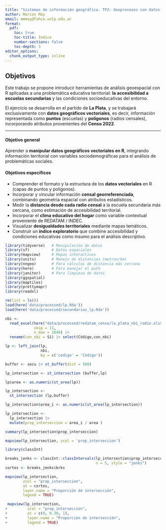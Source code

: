 ```yaml
---
title: "Sistemas de información geográfica. TP2: Geoprocesos con datos vectoriales (continuación)."
author: Marcos May
email: mmmay@fahce.unlp.edu.ar
format:
  pdf:
    toc: true
    toc-title: Indice
    number-sections: false
    toc-depth: 3
editor_options: 
  chunk_output_type: inline
---
```


## Objetivos

Este trabajo se propone introducir herramientas de análisis geoespacial con R aplicadas a una problemática educativa territorial: **la accesibilidad a escuelas secundarias** y las condiciones socioeducativas del entorno.

El ejercicio se desarrolla en el partido de **La Plata**, y se trabajará exclusivamente con **datos geográficos vectoriales**, es decir, información representada como **puntos** (escuelas) y **polígonos** (radios censales), incorporando atributos provenientes del **Censo 2022**.

------------------------------------------------------------------------

#### Objetivo general

Aprender a **manipular datos geográficos vectoriales en R**, integrando información territorial con variables sociodemográficas para el análisis de problemáticas sociales.

#### Objetivos específicos

-   Comprender el formato y la estructura de los **datos vectoriales** en R (capas de puntos y polígonos).
-   Incorporar y vincular información **censal georreferenciada**, combinando geometría espacial con atributos estadísticos.
-   Medir la **distancia desde cada radio censal** a la escuela secundaria más cercana, como estimación de accesibilidad territorial.
-   Incorporar el **clima educativo del hogar** como variable contextual proveniente de REDATAM / INDEC.
-   Visualizar **desigualdades territoriales** mediante mapas temáticos.
-   Construir un **índice exploratorio** que combine accesibilidad y condiciones educativas como insumo para el análisis descriptivo.

```r
library(tidyverse)   # Manipulación de datos  
library(sf)          # Datos espaciales  
library(mapview)     # Mapas interactivos  
library(units)       # Manejo de distancias (metros/km)  
library(nngeo)       # Para cálculos de distancia más cercana  
library(here)        # Para manejar el path
library(janitor)     # Para limpieza de datos
library(ggspatial)
library(maptiles)
library(prettymapr)
library(readxl)
```

```r
rm(list = ls())
load(here('data/processed/lp.Rda'))
load(here('data/processed/secundarias_lp.Rda'))
```

```r
nbi <- 
  read_excel(here("data/processed/redatam_censo/la_plata_nbi_radio.xlsX"),
             skip = 11,
             n_max = 1048) |> 
  rename(con_nbi = Sí) |> select(Código,con_nbi)
```

```r
lp <- left_join(lp,
                nbi,
                by = c('codigo' = 'Código'))
```


```r
buffer <- secu |> st_buffer(dist = 500)
```

```r
lp_intersection <- st_intersection (buffer,lp)
```
```r
lp$area <- as.numeric(st_area(lp))
```

```r
lp_intersection <- 
  st_intersection (lp,buffer)

```
```r
lp_intersection$area_i <- as.numeric(st_area(lp_intersection))
```

```r
lp_intersection <- 
  lp_intersection |> 
  mutate(prop_interseccion = area_i / area )

```


```r
summary(lp_intersection$prop_interseccion)
```

```r
mapview(lp_intersection, zcol = 'prop_interseccion')
```

```r
library(classInt)

breaks_jenks <- classInt::classIntervals(lp_intersection$prop_interseccion,
                                         n = 5, style = "jenks")
cortes <- breaks_jenks$brks

mapview(lp_intersection,
        zcol = "prop_interseccion",
        at = cortes,
        layer.name = "Proporción de intersección",
        legend = TRUE)

```

```r
 mapview(lp_intersection,
+         zcol = "prop_interseccion",
+         at = c(0, 0.30, 1),
+         layer.name = "Proporción de intersección",
+         legend = TRUE)


```

